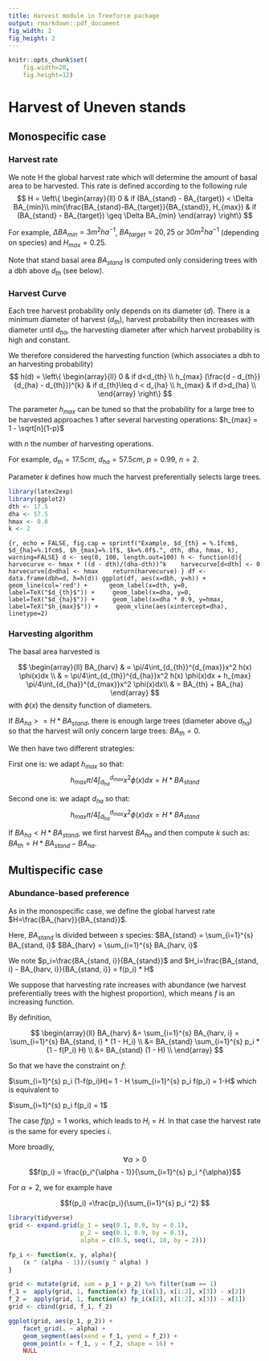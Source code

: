 ```yaml
---
title: Harvest module in Treeforce package
output: rmarkdown::pdf_document
fig_width: 2 
fig_height: 2 
---
```


```r
knitr::opts_chunk$set(
    fig.width=20, 
    fig.height=12)
```

# Harvest of Uneven stands

## Monospecific case
### Harvest rate
We note H the global harvest rate which will determine the amount of basal area to be harvested.
This rate is defined according to the following rule
$$
H = \left\{
 \begin{array}{ll}
    0 & if (BA_{stand} - BA_{target}) < \Delta BA_{min}\\
    min(\frac{BA_{stand}-BA_{target}}{BA_{stand}}, H_{max}) & if (BA_{stand} - BA_{target}) \geq \Delta BA_{min}
 \end{array}
 \right\}
$$

For example, $\Delta BA_{min} = 3 m^2ha^{-1}$, $BA_{target} = 20, 25$ or $30 m^2ha^{-1}$ (depending on species) and $H_{max} = 0.25$.

Note that stand basal area $BA_{stand}$ is computed only considering trees with a dbh above $d_{th}$ (see below).


### Harvest Curve
Each tree harvest probability only depends on its diameter ($d$).
There is a minimum diameter of harvest ($d_{th}$), harvest probability then increases with diameter until $d_{ha}$, the harvesting diameter after which harvest probability is high and constant.

We therefore considered the harvesting function (which associates a dbh to an harvesting probability)
$$
h(d) = \left\{
 \begin{array}{ll}
    0 & if d<d_{th} \\
    h_{max} (\frac{d - d_{th}}{d_{ha} - d_{th}})^{k} & if d_{th}\leq d < d_{ha} \\
    h_{max} & if d>d_{ha} \\
 \end{array}
 \right\}
$$

The parameter $h_{max}$ can be tuned so that the probability for a large tree to be harvested approaches  1 after several harvesting operations:
$h_{max} =  1 - \sqrt[n]{1-p}$

with $n$ the number of harvesting operations.


For example, $d_{th} = 17.5cm$, $d_{ha}=57.5cm$, $p=0.99$, $n=2$.

Parameter $k$ defines how much the harvest preferentially selects large trees.

```r
library(latex2exp)
library(ggplot2)
dth <- 17.5
dha <- 57.5
hmax <- 0.8
k <- 2
```

```{r, echo = FALSE, fig.cap = sprintf("Example, $d_{th} = %.1fcm$, $d_{ha}=%.1fcm$, $h_{max}=%.1f$, $k=%.0f$.", dth, dha, hmax, k), warning=FALSE}
d <- seq(0, 100, length.out=100)
h <- function(d){
   harvecurve <- hmax * ((d - dth)/(dha-dth))^k
   harvecurve[d<dth] <- 0
   harvecurve[d>dha] <- hmax
   return(harvecurve)
}
df <- data.frame(dbh=d, h=h(d))
ggplot(df, aes(x=dbh, y=h)) + geom_line(col='red') + 
	geom_label(x=dth, y=0, label=TeX("$d_{th}$")) +
	geom_label(x=dha, y=0, label=TeX("$d_{ha}$")) +
	geom_label(x=dha * 0.9, y=hmax, label=TeX("$h_{max}$")) +
	geom_vline(aes(xintercept=dha), linetype=2)
```


### Harvesting algorithm

The basal area harvested is

$$ 
\begin{array}{ll}
BA_{harv} & = \pi/4\int_{d_{th}}^{d_{max}}x^2 h(x) \phi(x)dx \\
          & = \pi/4\int_{d_{th}}^{d_{ha}}x^2 h(x) \phi(x)dx + h_{max} \pi/4\int_{d_{ha}}^{d_{max}}x^2 \phi(x)dx\\
	  & = BA_{th} + BA_{ha}
\end{array}
$$
with $\phi(x)$ the density function of diameters.

If $BA_{ha} >= H*BA_{stand}$, there is enough large trees (diameter above $d_{ha}$) so that the harvest will only concern large trees: $BA_{th} = 0$.

We then have two different strategies: 

First one is: we adapt $h_{max}$ so that:
$$  h_{max} \pi/4 \int_{d_{ha}}^{d_{max}}x^2 \phi(x)dx = H * BA_{stand}$$


Second one is: we adapt $d_{ha}$ so that:
$$  h_{max} \pi/4 \int_{d_{ha}}^{d_{max}}x^2 \phi(x)dx = H * BA_{stand}$$

If $BA_{ha} < H*BA_{stand}$, we first harvest $BA_{ha}$ and then compute $k$ such as:
$BA_{th} = H * BA_{stand} - BA_{ha}$.

## Multispecific case

### Abundance-based preference

As in the monospecific case, we define the global harvest rate $H=\frac{BA_{harv}}{BA_{stand}}$.

Here, $BA_{stand}$ is divided between $s$ species:
$BA_{stand} = \sum_{i=1}^{s} BA_{stand, i}$
$BA_{harv} = \sum_{i=1}^{s} BA_{harv, i}$

We note $p_i=\frac{BA_{stand, i}}{BA_{stand}}$
and $H_i=\frac{BA_{stand, i} - BA_{harv, i}}{BA_{stand, i}} = f(p_i) * H$

We suppose that harvesting rate increases with abundance (we harvest preferentially trees with the highest proportion), which means $f$ is an increasing function.

By definition,

$$
\begin{array}{ll}
BA_{harv} &= \sum_{i=1}^{s} BA_{harv, i} = \sum_{i=1}^{s} BA_{stand, i} * (1 - H_i) \\
          &= BA_{stand} \sum_{i=1}^{s} p_i * (1 - f(P_i) H) \\
	  &= BA_{stand} (1 - H) \\
\end{array}
$$

So that we have the constraint on $f$: 

$\sum_{i=1}^{s} p_i (1-f(p_i)H)= 1 - H \sum_{i=1}^{s} p_i f(p_i) = 1-H$
which is equivalent to

$\sum_{i=1}^{s} p_i f(p_i) = 1$

The case $f(p_i) = 1$ works, which leads to $H_i=H$. In that case the harvest rate is the same for every species $i$.


More broadly,
$$ \forall \alpha > 0$$
$$f(p_i) = \frac{p_i^{\alpha - 1}}{\sum_{i=1}^{s} p_i ^{\alpha}}$$

For $\alpha = 2$, we for example have 

$$f(p_i) =\frac{p_i}{\sum_{i=1}^{s} p_i ^2} $$


```r
library(tidyverse)
grid <- expand.grid(p_1 = seq(0.1, 0.9, by = 0.1), 
                    p_2 = seq(0.1, 0.9, by = 0.1), 
                    alpha = c(0.5, seq(1, 10, by = 2)))

fp_i <- function(x, y, alpha){
    (x ^ (alpha - 1))/(sum(y ^ alpha) )
}

grid <- mutate(grid, sum = p_1 + p_2) %>% filter(sum == 1)
f_1 =  apply(grid, 1, function(x) fp_i(x[1], x[1:2], x[3]) - x[2])
f_2 =  apply(grid, 1, function(x) fp_i(x[2], x[1:2], x[3]) - x[1])
grid <- cbind(grid, f_1, f_2)

ggplot(grid, aes(p_1, p_2)) + 
    facet_grid(. ~ alpha) + 
    geom_segment(aes(xend = f_1, yend = f_2)) +
    geom_point(x = f_1, y = f_2, shape = 16) +
    NULL

```


<!-- ### Favoured species -->

<!-- In some case, we may want to favour some species compared to others. -->
<!-- We note $Q$ the $q$ species we want to favour, and $P_Q=\sum_{i=1}^{q} p_i$ -->
<!-- We first compute the harvest rate $H_Q$ and $H_{1-Q}$ for respectively the favoured/other species. -->

<!-- If $P_Q \geq 0.5$, we take $H_Q = H_{1-Q} = H$ (the species to be favoured are already dominant). -->


<!-- If $P_Q < 0.5$, we compute $H_Q=f(P_Q) H$ and $H_{1-Q}=f(1-P_Q) H$ with $\alpha > 1$. -->
<!-- By definition, we will get $H_Q \leq H$. -->

<!-- We then apply for each species $i$ the harvest rate $H_i = H_Q$ or $H_i=H_{1-Q}$ depending on which group it belongs to. -->

